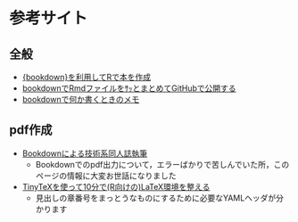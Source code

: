 # 参考サイト {#sanko}

## 全般 {#sanko_general}
* [{bookdown}を利用してRで本を作成](https://qiita.com/kazutan/items/40b45d4aaba88a4ed706)
* [bookdownでRmdファイルをｻｯとまとめてGitHubで公開する](https://qiita.com/nozma/items/489497fe246ff8533bf9)
* [bookdownで何か書くときのメモ](https://qiita.com/nozma/items/979fcb78275bf5b1628f)

## pdf作成 {#sanko_pdf}
* [Bookdownによる技術系同人誌執筆](https://teastat.blogspot.com/2019/01/bookdown.html)
    + Bookdownでのpdf出力について，エラーばかりで苦しんでいた所，このページの情報に大変お世話になりました
* [TinyTeXを使って10分で(R向けの)LaTeX環境を整える](https://qiita.com/nozma/items/1c6b000b674225fd40d7)
    + 見出しの章番号をまっとうなものにするために必要なYAMLヘッダが分かります
